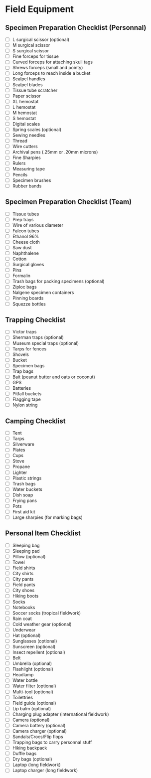 # Field Equipment

## Specimen Preparation Checklist (Personnal)

- [ ] L surgical scissor (optional)
- [ ] M surgical scissor
- [ ] S surgical scissor
- [ ] Fine forceps for tissue
- [ ] Curved forceps for attaching skull tags
- [ ] Shrews forceps (small and pointy)
- [ ] Long forceps to reach inside a bucket
- [ ] Scalpel handles
- [ ] Scalpel blades
- [ ] Tissue tube scratcher
- [ ] Paper scissor
- [ ] XL hemostat
- [ ] L hemostat
- [ ] M hemostat
- [ ] S hemostat
- [ ] Digital scales
- [ ] Spring scales (optional)
- [ ] Sewing needles
- [ ] Thread
- [ ] Wire cutters
- [ ] Archival pens (.25mm or .20mm microns)
- [ ] Fine Sharpies
- [ ] Rulers
- [ ] Measuring tape
- [ ] Pencils
- [ ] Specimen brushes
- [ ] Rubber bands

## Specimen Preparation Checklist (Team)

- [ ] Tissue tubes
- [ ] Prep trays
- [ ] Wire of various diameter
- [ ] Falcon tubes
- [ ] Ethanol 96%
- [ ] Cheese cloth
- [ ] Saw dust
- [ ] Naphthalene
- [ ] Cotton
- [ ] Surgical gloves
- [ ] Pins
- [ ] Formalin
- [ ] Trash bags for packing specimens (optional)
- [ ] Ziploc bags
- [ ] Nalgene specimen containers
- [ ] Pinning boards
- [ ] Squezze bottles

## Trapping Checklist

- [ ] Victor traps
- [ ] Sherman traps (optional)
- [ ] Museum special traps (optional)
- [ ] Tarps for fences
- [ ] Shovels
- [ ] Bucket
- [ ] Specimen bags
- [ ] Trap bags
- [ ] Bait (peanut butter and oats or coconut)
- [ ] GPS
- [ ] Batteries
- [ ] Pitfall buckets
- [ ] Flagging tape
- [ ] Nylon string

## Camping Checklist

- [ ] Tent
- [ ] Tarps
- [ ] Silverware
- [ ] Plates
- [ ] Cups
- [ ] Stove
- [ ] Propane
- [ ] Lighter
- [ ] Plastic strings
- [ ] Trash bags
- [ ] Water buckets
- [ ] Dish soap
- [ ] Frying pans
- [ ] Pots
- [ ] First aid kit
- [ ] Large sharpies (for marking bags)

## Personal Item Checklist

- [ ] Sleeping bag
- [ ] Sleeping pad
- [ ] Pillow (optional)
- [ ] Towel
- [ ] Field shirts
- [ ] City shirts
- [ ] City pants
- [ ] Field pants
- [ ] City shoes
- [ ] Hiking boots
- [ ] Socks
- [ ] Notebooks
- [ ] Soccer socks (tropical fieldwork)
- [ ] Rain coat
- [ ] Cold weather gear (optional)
- [ ] Underwear
- [ ] Hat (optional)
- [ ] Sunglasses (optional)
- [ ] Sunscreen (optional)
- [ ] Insect repellent (optional)
- [ ] Belt
- [ ] Umbrella (optional)
- [ ] Flashlight (optional)
- [ ] Headlamp
- [ ] Water bottle
- [ ] Water filter (optional)
- [ ] Multi-tool (optional)
- [ ] Toilettries
- [ ] Field guide (optional)
- [ ] Lip balm (optional)
- [ ] Charging plug adapter (international fieldwork)
- [ ] Camera (optional)
- [ ] Camera battery (optional)
- [ ] Camera charger (optional)
- [ ] Sandals/Crocs/Flip flops
- [ ] Trapping bags to carry personnal stuff
- [ ] Hiking backpack
- [ ] Duffle bags
- [ ] Dry bags (optional)
- [ ] Laptop (long fieldwork)
- [ ] Laptop charger (long fieldwork)
